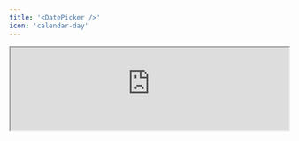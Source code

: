 ```yaml
---
title: '<DatePicker />'
icon: 'calendar-day'
---
```


<Frame>
  <iframe
    height={500}
    width='100%'
    src="https://morph-data-components-storybook.netlify.app/iframe.html?args=&globals=&id=input-components-date-picker--date-picker-story"
  />
</Frame>

`<DatePicker>` は、`defineState()` 関数で宣言した状態に、日付を入力するためのコンポーネントです。

```tsx
import { defineState } from '@morph-data/components';

export const { date } = defineState({ date: undefined });

<DatePicker state={date} />
```

## プロパティ

<ParamField path="state" type="State" required>
  コンポーネントの入力値をバインドするStateオブジェクト。 `defineState()` 関数で宣言した状態を指定してください。
</ParamField>


